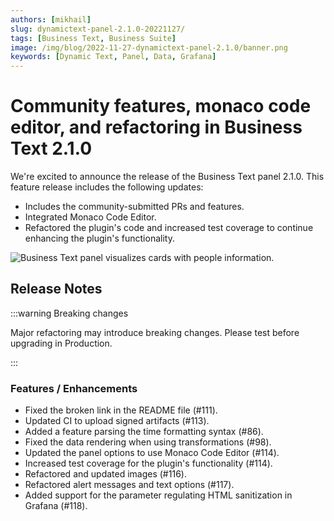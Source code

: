 ```yaml
---
authors: [mikhail]
slug: dynamictext-panel-2.1.0-20221127/
tags: [Business Text, Business Suite]
image: /img/blog/2022-11-27-dynamictext-panel-2.1.0/banner.png
keywords: [Dynamic Text, Panel, Data, Grafana]
---
```



# Community features, monaco code editor, and refactoring in Business Text 2.1.0

We're excited to announce the release of the Business Text panel 2.1.0. This feature release includes the following updates:

- Includes the community-submitted PRs and features.
- Integrated Monaco Code Editor.
- Refactored the plugin's code and increased test coverage to continue enhancing the plugin's functionality.

<Image
  title="Business Text panel visualizes cards with people information."
  src="/img/blog/2022-11-27-dynamictext-panel-2.1.0/panel.png"
/>

<GettingStarted />

<Tutorial />

## Release Notes

:::warning Breaking changes

Major refactoring may introduce breaking changes. Please test before upgrading in Production.

:::

### Features / Enhancements

- Fixed the broken link in the README file (#111).
- Updated CI to upload signed artifacts (#113).
- Added a feature parsing the time formatting syntax (#86).
- Fixed the data rendering when using transformations (#98).
- Updated the panel options to use Monaco Code Editor (#114).
- Increased test coverage for the plugin's functionality (#114).
- Refactored and updated images (#116).
- Refactored alert messages and text options (#117).
- Added support for the parameter regulating HTML sanitization in Grafana (#118).

<Feedback />
